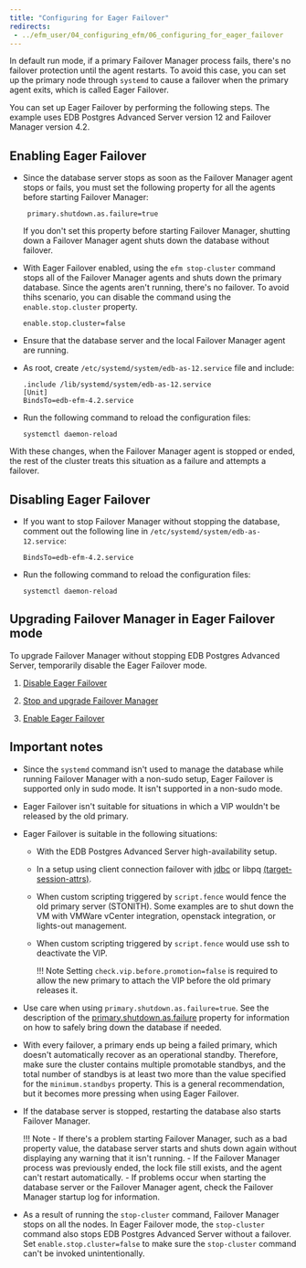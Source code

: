 ```yaml
---
title: "Configuring for Eager Failover"
redirects:
 - ../efm_user/04_configuring_efm/06_configuring_for_eager_failover
---
```

<div id="configuring_for_eager_failover" class="registered_link"></div>


In default run mode, if a primary Failover Manager process fails, there's no failover protection until the agent restarts. To avoid this case, you can set up the primary node through `systemd` to cause a failover when the primary agent exits, which is called Eager Failover. 

You can set up Eager Failover by  performing the following steps. The example uses EDB Postgres Advanced Server version 12 and Failover Manager version 4.2.

<div id="enabling_the_eager_failover" class="registered_link"></div>

## Enabling Eager Failover

- Since the database server stops as soon as the Failover Manager agent stops or fails, you must set the following property for all the agents before starting Failover Manager:
   ```text
    primary.shutdown.as.failure=true
    ```

    If you don't set this property before starting Failover Manager, shutting down a Failover Manager agent shuts down the database without failover.
 
- With Eager Failover enabled, using the `efm stop-cluster` command stops all of the Failover Manager agents and shuts down the primary database. Since the agents aren't running, there's no failover. To avoid thihs scenario, you can disable the command using the `enable.stop.cluster` property.
 
    ```text
    enable.stop.cluster=false
    ```

- Ensure that the database server and the local Failover Manager agent are running.
 
- As root, create `/etc/systemd/system/edb-as-12.service` file and include:
 
    ```text
    .include /lib/systemd/system/edb-as-12.service
    [Unit]
    BindsTo=edb-efm-4.2.service
    ```

- Run the following command to reload the configuration files:
    
    ```text
    systemctl daemon-reload
    ```
    
With these changes, when the Failover Manager agent is stopped or ended, the rest of the cluster treats this situation as a failure and attempts a failover.

<div id="disabling_the_eager_failover" class="registered_link"></div>

## Disabling Eager Failover

- If you want to stop Failover Manager without stopping the database, comment out the following line in `/etc/systemd/system/edb-as-12.service`:
    ```text
    BindsTo=edb-efm-4.2.service
    ```
- Run the following command to reload the configuration files:
    ```text
    systemctl daemon-reload
    ```

## Upgrading Failover Manager in Eager Failover mode

To upgrade Failover Manager without stopping EDB Postgres Advanced Server, temporarily disable the Eager Failover mode. 

1. [Disable Eager Failover](#disabling_the_eager_failover) 
 
2. [Stop and upgrade Failover Manager](../12_upgrading_existing_cluster/#upgrading_existing_cluster)

3. [Enable Eager Failover](#enabling_the_eager_failover)

## Important notes

- Since the `systemd` command isn't used to manage the database while running Failover Manager with a non-sudo setup, Eager Failover is supported only in sudo mode. It isn't supported in a non-sudo mode.

- Eager Failover isn't suitable for situations in which a VIP wouldn't be released by the old primary. 

- Eager Failover is suitable in the following situations:

  - With the EDB Postgres Advanced Server high-availability setup.
  - In a setup using client connection failover with [jdbc](https://jdbc.postgresql.org/documentation/head/connect.html#connection-failover) or libpq [(target-session-attrs)](https://www.postgresql.org/docs/current/libpq-connect.html#LIBPQ-PARAMKEYWORDS).
  - When custom scripting triggered by `script.fence` would fence the old primary server (STONITH). Some examples are to shut down the VM with VMWare vCenter integration, openstack integration, or lights-out management. 
  - When custom scripting triggered by `script.fence` would use ssh to deactivate the VIP.

    !!! Note
        Setting `check.vip.before.promotion=false` is required to allow the new primary to attach the VIP before the old primary releases it.  

- Use care when using `primary.shutdown.as.failure=true`. See the description of the [primary.shutdown.as.failure](01_cluster_properties/#primary_shutdown_as_failure) property for information on how to safely bring down the database if needed.

- With every failover, a primary ends up being a failed primary, which doesn't automatically recover as an operational standby. Therefore, make sure the cluster contains multiple promotable standbys, and the total number of standbys is at least two more than the value specified for the `minimum.standbys` property. This is a general recommendation, but it becomes more pressing when using Eager Failover.
- If the database server is stopped, restarting the database also starts Failover Manager. 
    
    !!! Note
        - If there's a problem starting Failover Manager, such as a bad property value, the database server starts and shuts down again without displaying any warning that it isn't running.
        - If the Failover Manager process was previously ended, the lock file still exists, and the agent can't restart automatically.
        - If problems occur when starting the database server or the Failover Manager agent, check the Failover Manager startup log for information.

- As a result of running the `stop-cluster` command, Failover Manager stops on all the nodes. In Eager Failover mode, the `stop-cluster` command also stops EDB Postgres Advanced Server without a failover. Set `enable.stop.cluster=false` to make sure the `stop-cluster` command can't be invoked unintentionally. 
 
